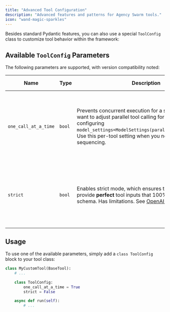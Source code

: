 ```yaml
---
title: "Advanced Tool Configuration"
description: "Advanced features and patterns for Agency Swarm tools."
icon: "wand-magic-sparkles"
---
```


Besides standard Pydantic features, you can also use a special `ToolConfig` class to customize tool behavior within the framework:

## Available `ToolConfig` Parameters

The following parameters are supported, with version compatibility noted:

| Name               | Type    | Description | When to Use | Default Value |
|--------------------|---------|-------------|-------------|---------------|
| `one_call_at_a_time` | `bool` | Prevents concurrent execution for a specific tool. If you want to adjust parallel tool calling for all tools, prefer configuring `model_settings=ModelSettings(parallel_tool_calls=...)`. Use this per-tool setting when you need strict sequencing. | Use for database operations, API calls with rate limits, or actions that depend on previous results. | `False`         |
| `strict`             | `bool` | Enables strict mode, which ensures the agent will always provide **perfect** tool inputs that 100% match your schema. Has limitations. See [OpenAI Docs](https://platform.openai.com/docs/guides/structured-outputs#supported-schemas). | Use for mission-critical tools or tools that have nested Pydantic model schemas.                     | `False`         |

## Usage

To use one of the available parameters, simply add a `class ToolConfig` block to your tool class:

```python
class MyCustomTool(BaseTool):
    # ...

    class ToolConfig:
        one_call_at_a_time = True
        strict = False

    async def run(self):
        # ...
```
